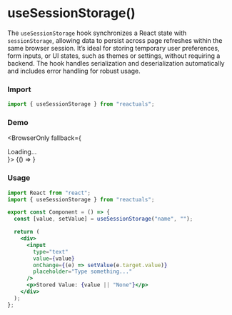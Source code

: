 # useSessionStorage()

The `useSessionStorage` hook synchronizes a React state with `sessionStorage`, allowing data to persist across page refreshes within the same browser session. It’s ideal for storing temporary user preferences, form inputs, or UI states, such as themes or settings, without requiring a backend. The hook handles serialization and deserialization automatically and includes error handling for robust usage.

### Import

```jsx
import { useSessionStorage } from "reactuals";
```

### Demo


<BrowserOnly fallback={<div>Loading...</div>}>
  {() => <UseSessionStorageExample />}
</BrowserOnly>

### Usage

```jsx
import React from "react";
import { useSessionStorage } from "reactuals";

export const Component = () => {
  const [value, setValue] = useSessionStorage("name", "");

  return (
    <div>
      <input
        type="text"
        value={value}
        onChange={(e) => setValue(e.target.value)}
        placeholder="Type something..."
      />
      <p>Stored Value: {value || "None"}</p>
    </div>
  );
};
```
